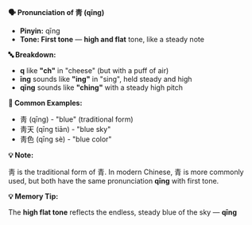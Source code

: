 **🗣️ Pronunciation of 靑 (qīng)**

- **Pinyin:** qīng
- **Tone: First tone** — **high and flat** tone, like a steady note

**🔤 Breakdown:**

- **q** like **"ch"** in "cheese" (but with a puff of air)
- **īng** sounds like **"ing"** in "sing", held steady and high
- **qīng** sounds like **"ching"** with a steady high pitch

**📝 Common Examples:**

- 靑 (qīng) - "blue" (traditional form)
- 靑天 (qīng tiān) - "blue sky"
- 靑色 (qīng sè) - "blue color"

**💡 Note:**

靑 is the traditional form of 青. In modern Chinese, 青 is more commonly used, but both have the
same pronunciation **qīng** with first tone.

**💡 Memory Tip:**

The **high flat tone** reflects the endless, steady blue of the sky — **qīng**
